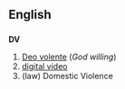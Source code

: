 ==English==
==={{initialism}}===
'''DV'''
# [[Deo volente]] (''God willing'')
# [[digital video]]
#(law) Domestic Violence